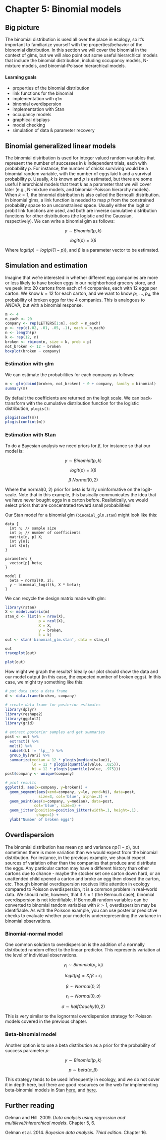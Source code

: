 Chapter 5: Binomial models
==========================

## Big picture

The binomial distribution is used all over the place in ecology, so it's important to familiarize yourself with the properties/behavior of the bionomial distribution. 
In this section we will cover the binomial in the context of glms, but we will also point out some useful hierarchical models that include the binomial distribution, including occupancy models, N-mixture models, and binomial-Poisson hierarchical models. 

#### Learning goals

- properties of the binomial distribution
- link functions for the binomial
- implementation with `glm`
- binomial overdispersion
- implementation with Stan
- occupancy models
- graphical displays
- model checking
- simulation of data & parameter recovery

## Binomial generalized linear models

The binomial distribution is used for integer valued random variables that represent the number of successes in $k$ independent trials, each with probability $p$. 
For instance, the number of chicks surviving would be a binomial random variable, with the number of eggs laid $k$ and a survival probability $p$. 
Usually, $k$ is known and $p$ is estimated, but there are some useful hierarchical models that treat $k$ as a parameter that we will cover later (e.g., N-mixture models, and binomial-Poisson hierarchy models). 
When $k=1$, the binomial distribution is also called the Bernoulli distribution.
In binomial glms, a link function is needed to map $p$ from the constrained probability space to an unconstrained space. 
Usually either the logit or probit link functions are used, and both are inverse cumulative distribution functions for other distributions (the logistic and the Gaussian, respectively). 
We can write a binomial glm as follows:

$$y \sim Binomial(p, k)$$

$$logit(p) = X \beta$$

Where $logit(p) = log(p / (1-p))$, and $\beta$ is a parameter vector to be estimated. 

## Simulation and estimation

Imagine that we're interested in whether different egg companies are more or less likely to have broken eggs in our neighborhood grocery store, and we peek into 20 cartons from each of 4 companies, each with 12 eggs per carton.
We know $k=12$ for each carton, and we want to know $p_1, ..., p_4$, the probability of broken eggs for the 4 companies.
This is analogous to ANOVA, but with a binomial response. 

```r
m <- 4
n_each <- 20
company <- rep(LETTERS[1:m], each = n_each)
p <- rep(c(.02, .01, .05, .1), each = n_each)
n <- length(p)
k <- rep(12, n)
broken <- rbinom(n, size = k, prob = p)
not_broken <- 12 - broken
boxplot(broken ~ company)
```

### Estimation with glm

We can estimate the probabilities for each company as follows: 

```r
m <- glm(cbind(broken, not_broken) ~ 0 + company, family = binomial)
summary(m)
```

By default the coefficients are returned on the logit scale. 
We can back-transform with the cumulative distribution function for the logistic distribution, `plogis()`:

```r
plogis(coef(m))
plogis(confint(m))
```

### Estimation with Stan

To do a Bayesian analysis we need priors for $\beta$, for instance so that our model is:

$$y \sim Binomial(p, k)$$

$$logit(p) = X \beta$$

$$\beta ~ Normal(0, 2)$$

Where the normal(0, 2) prior for beta is fairly uninformative on the logit-scale. 
Note that in this example, this basically communicates the idea that we have never bought eggs in a carton before. 
Realistically, we would select priors that are concentrated toward small probabilities!

Our Stan model for a binomial glm (`binomial_glm.stan`) might look like this: 

```
data {
  int n; // sample size
  int p; // number of coefficients
  matrix[n, p] X;
  int y[n];
  int k[n];
}

parameters {
  vector[p] beta;
}

model {
  beta ~ normal(0, 2);
  y ~ binomial_logit(k, X * beta);
}
```

We can recycle the design matrix made with glm:

```r
library(rstan)
X <- model.matrix(m)
stan_d <- list(n = nrow(X), 
               p = ncol(X), 
               X = X, 
               y = broken, 
               k = k)
out <- stan('binomial_glm.stan', data = stan_d)
```


```r
out
traceplot(out)
```

```r
plot(out)
```

How might we graph the results? 
Ideally our plot should show the data and our model output (in this case, the expected number of broken eggs). 
In this case, we might try something like this:

```r
# put data into a data frame
d <- data.frame(broken, company)

# create data frame for posterior estimates
library(dplyr)
library(reshape2)
library(ggplot2)
library(grid)

# extract posterior samples and get summaries
post <- out %>%
  extract() %>%
  melt() %>%
  subset(L1 != 'lp__') %>%
  group_by(Var2) %>%
  summarize(median = 12 * plogis(median(value)), 
            lo = 12 * plogis(quantile(value, .025)), 
            hi = 12 * plogis(quantile(value, .975)))
post$company <- unique(company)

# plot results
ggplot(d, aes(x=company, y=broken)) + 
  geom_segment(aes(xend=company, y=lo, yend=hi), data=post, 
               size=3, col='blue', alpha=.3) + 
  geom_point(aes(x=company, y=median), data=post, 
             col='blue', size=3) + 
  geom_jitter(position=position_jitter(width=.1, height=.1), 
              shape=1) + 
  ylab("Number of broken eggs")
```

## Overdispersion

The binomial distribution has mean $np$ and variance $np(1-p)$, but sometimes there is more variation than we would expect from the binomial distribution. 
For instance, in the previous example, we should expect sources of variation other than the companies that produce and distribute the eggs. 
Any particular carton may have a different history than other cartons due to chance - maybe the stocker set one carton down hard, or an unattended child opened a carton and broke an egg then closed the carton, etc. 
Though binomial overdispersion receives little attention in ecology compared to Poisson overdispersion, it is a common problem in real-world data. 
We should note, however, that if $k=1$ (the Bernoulli case), binomial overdispersion is not identifiable. 
If Bernoulli random variables can be converted to binomial random variables with $k > 1$, overdispersion may be identifiable.
As with the Poisson example, you can use posterior predictive checks to evaluate whether your model is underrepresenting the variance in binomial observations. 

### Binomial-normal model

One common solution to overdispersion is the addition of a normally distributed random effect to the linear predictor. 
This represents variation at the level of individual observations. 

$$y_i \sim Binomial(p_i, k_i)$$

$$logit(p_i) = X_i' \beta + \epsilon_i$$

$$\beta \sim Normal(0, 2)$$

$$\epsilon_i \sim Normal(0, \sigma)$$

$$\sigma \sim halfCauchy(0, 2)$$

This is very similar to the lognormal overdispersion strategy for Poisson models covered in the previous chapter. 

### Beta-binomial model

Another option is to use a beta distribution as a prior for the probability of success parameter $p$:

$$y \sim Binomial(p, k)$$

$$ p \sim beta(\alpha, \beta)$$

This strategy tends to be used infrequently in ecology, and we do not cover it in depth here, but there are good resources on the web for implementing beta-binomial models in Stan [here](http://stats.stackexchange.com/questions/96481/how-to-specify-a-bayesian-binomial-model-with-shrinkage-to-the-population), and [here](http://wiekvoet.blogspot.com/2014/08/beta-binomial-revisited.html).

## Further reading

Gelman and Hill. 2009. *Data analysis using regression and multilevel/hierarchical models*. Chapter 5, 6.

Gelman et al. 2014. *Bayesian data analysis. Third edition*. Chapter 16.
